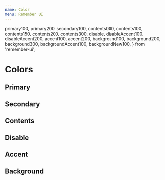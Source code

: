 ```yaml
---
name: Color
menu: Remember UI
---
```



  primary100,
  primary200,
  secondary100,
  contents000,
  contents100,
  contents150,
  contents200,
  contents300,
  disable,
  disableAccent100,
  disableAccent200,
  accent100,
  accent200,
  background100,
  background200,
  background300,
  backgroundAccent100,
  backgroundNew100,
} from 'remember-ui';

# Colors

## Primary

<Playground>
  <ColorItem
    colorName="primary100"
    backgroundColor={primary100}
    invertTextColor
  />
  <ColorItem
    colorName="primary200"
    backgroundColor={primary200}
    invertTextColor
  />
</Playground>

## Secondary

<Playground>
  <ColorItem colorName="secondary100" backgroundColor={secondary100} />
</Playground>

## Contents

<Playground>
  <ColorItem
    colorName="contents000"
    backgroundColor={contents000}
    invertTextColor
  />
  <ColorItem
    colorName="contents100"
    backgroundColor={contents100}
    invertTextColor
  />
  <ColorItem
    colorName="contents150"
    backgroundColor={contents150}
    invertTextColor
  />
  <ColorItem
    colorName="contents200"
    backgroundColor={contents200}
    invertTextColor
  />
  <ColorItem
    colorName="contents300"
    backgroundColor={contents300}
    invertTextColor
  />
</Playground>

## Disable

<Playground>
  <ColorItem colorName="disable" backgroundColor={disable} invertTextColor />
  <ColorItem
    colorName="disableAccent100"
    backgroundColor={disableAccent100}
    invertTextColor
  />
  <ColorItem
    colorName="disableAccent200"
    backgroundColor={disableAccent200}
    invertTextColor
  />
</Playground>

## Accent

<Playground>
  <ColorItem
    colorName="accent100"
    backgroundColor={accent100}
    invertTextColor
  />
  <ColorItem
    colorName="accent200"
    backgroundColor={accent200}
    invertTextColor
  />
</Playground>

## Background

<Playground>
  <ColorItem
    colorName="background100"
    backgroundColor={background100}
    invertTextColor
  />
  <ColorItem
    colorName="background200"
    backgroundColor={background200}
    invertTextColor
  />
  <ColorItem
    colorName="background300"
    backgroundColor={background300}
    invertTextColor
  />
  <ColorItem
    colorName="backgroundAccent100"
    backgroundColor={backgroundAccent100}
    invertTextColor
  />
  <ColorItem
    colorName="backgroundNew100"
    backgroundColor={backgroundNew100}
    invertTextColor
  />
</Playground>
